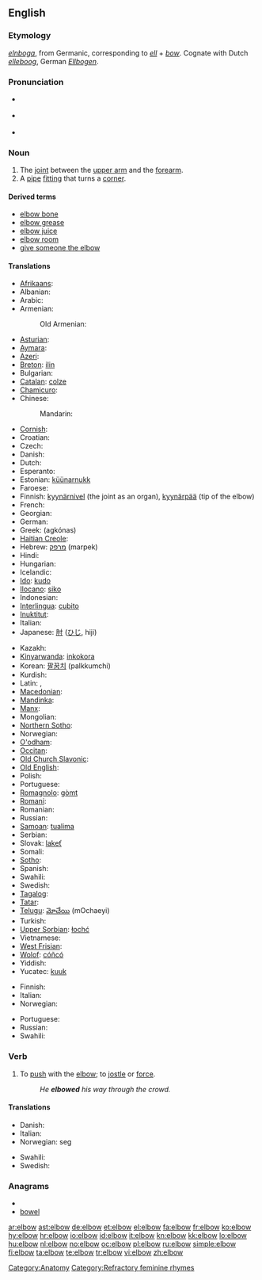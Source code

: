 ==English==
{{wikipedia}}

===Etymology===
{{etyl|ang}} ''[[elnboga]]'', from Germanic, corresponding to ''[[ell]]'' + ''[[bow]]''.  Cognate with Dutch ''[[elleboog]]'', German ''[[Ellbogen]]''.

===Pronunciation===
* {{a|UK}} {{IPA|/ˈɛlbəʊ/}}
* {{a|US}} {{IPA|/ˈɛlboʊ/}}
* {{audio|en-us-elbow.ogg|Audio (US)}}

===Noun===
{{en-noun}}

# The [[joint]] between the [[upper arm]] and the [[forearm]].
# A [[pipe]] [[fitting]] that turns a [[corner]].

====Derived terms====
* [[elbow bone]]
* [[elbow grease]]
* [[elbow juice]]
* [[elbow room]]
* [[give the elbow|give someone the elbow]]

====Translations====
{{trans-top|joint between upper arm and forearm}}
* [[Afrikaans]]: {{t|af|elmboog|xs=Afrikaans}}
* Albanian: {{t+|sq|bërryl|m|xs=Albanian}}
* Arabic: {{t|ar|كوع|m|tr=kū`}}
* Armenian: {{t-|hy|արմունկ|tr=armunk}}
*: Old Armenian: {{tø|xcl|արմուկն|tr=armukn|sc=Armn|xs=Old Armenian}}
* [[Asturian]]: {{t+|ast|coldu|m|xs=Asturian}}
* [[Aymara]]: {{t-|ay|mujlli|xs=Aymara}}
* [[Azeri]]: {{t|az|dirsək|xs=Azeri}}
* [[Breton]]: [[ilin]] {{m}}
* Bulgarian: {{t+|bg|лакът|m|tr=lakǎt}}
* [[Catalan]]: [[colze]] {{m}}
* [[Chamicuro]]: {{tø|ccc|takolo}}
* Chinese:
*: Mandarin: {{t-|cmn|肘|tr=zhǒu|sc=Hani}}
* [[Cornish]]: {{t-|kw|elyn|xs=Cornish}}
* Croatian: {{t-|hr|lakat|m}}
* Czech: {{t-|cs|loket|m}}
* Danish: {{t+|da|albue|c}}
* Dutch: {{t+|nl|elleboog|m}}
* Esperanto: {{t-|eo|kubuto|xs=Esperanto}}
* Estonian: [[küünarnukk]]
* Faroese: {{t-|fo|albogi|xs=Faroese}}
* Finnish: [[kyynärnivel]] (the joint as an organ), [[kyynärpää]] (tip of the elbow)
* French: {{t+|fr|coude|m}}
* Georgian: {{t|ka|იდაყვი|tr=idaqvi|sc=Geor|xs=Georgian}}
* German: {{t+|de|Ellbogen|m}}
* Greek: {{t+|el|αγκώνας|m}} (agkónas)
* [[Haitian Creole]]: {{tø|ht|koud}}
* Hebrew: [[מרפק]] (marpek) {{m}}
* Hindi: {{t-|hi|कुहनी|tr=kuhanī|xs=Hindi}}
* Hungarian: {{t+|hu|könyök}}
* Icelandic: {{t+|is|olnbogi|m}}
* [[Ido]]: [[kudo]]
* [[Ilocano]]: [[siko]]
* Indonesian: {{t+|id|siku|xs=Indonesian}}
* [[Interlingua]]: [[cubito]]
* [[Inuktitut]]: {{t-|iu|ᐁᑯᓯᒃ|tr=ekusik|sc=Cans|xs=Inuktitut}}
* Italian: {{t+|it|gomito|m}}
* Japanese: [[肘]] ([[ひじ]], hiji)
{{trans-mid}}
* Kazakh: {{t-|kk|шынтақ|tr=šyntaq|sc=Cyrl|xs=Kazakh}}
* [[Kinyarwanda]]: [[inkokora]]
* Korean: [[팔꿈치]] (palkkumchi)
* Kurdish: {{ku-Arab|[[ئه‌ژنۆ]]}}
* Latin: {{t-|la|cubitus}},  {{t-|la|ulna}}
* [[Macedonian]]: {{t-|mk|лакт|tr=lakt}}
* [[Mandinka]]: {{tø|mnk|nonkoŋo|xs=Mandinka}}
* [[Manx]]: {{t-|gv|uillin|xs=Manx}}
* Mongolian: {{t-|mn|тохой|tr=tohoy|sc=Cyrl|xs=Mongolian}}
* [[Northern Sotho]]: {{tø|nso|setšu}}
* Norwegian: {{t+|no|albue}}
* [[O'odham]]: {{tø|ood|sihsh|xs=O'odham}}
* [[Occitan]]: {{t+|oc|coide|xs=Occitan}}
* [[Old Church Slavonic]]: {{tø|cu|лакъть|m|tr=lakŭtĭ|sc=Cyrs}}
* [[Old English]]: {{t-|ang|elnboga|xs=Old English}}
* Polish: {{t+|pl|łokieć|m}}
* Portuguese: {{t+|pt|cotovelo|m}}
* [[Romagnolo]]: [[gòmt]] {{m}}
* [[Romani]]: {{tø|rom|कुनी|tr=kunī}}
* Romanian: {{t-|ro|cot|n}}
* Russian: {{t+|ru|локоть|m|tr=lókot’}}
* [[Samoan]]: [[tualima]]
* Serbian: {{t-|sr|lakat|m}}
* Slovak: [[lakeť]] {{m}}
* Somali: {{t-|so|suxul|xs=Somali}}
* [[Sotho]]: {{t|st|setswe|xs=Sotho}}
* Spanish: {{t+|es|codo|m}}
* Swahili: {{t+|sw|kisigino|xs=Swahili}}
* Swedish: {{t+|sv|armbåge|c}}
* [[Tagalog]]: {{t|tl|sìko|xs=Tagalog}}
* [[Tatar]]: {{t-|tt|tersäk|xs=Tatar}}
* [[Telugu]]: [[మోచేయి]] (mOchaeyi)
* Turkish: {{t+|tr|dirsek}}
* [[Upper Sorbian]]: [[łochć]]
* Vietnamese: {{t|vi|khuỷu tay|xs=Vietnamese}}
* [[West Frisian]]: {{t-|fy|earmtakke|n|xs=West Frisian}}
* [[Wolof]]: [[cóñcó]]
* Yiddish: {{t-|yi|עלנבויגן|m|tr=elnboygn|xs=Yiddish}}
* Yucatec: [[kuuk]]
{{trans-bottom}}

{{trans-top|pipe fitting}}
* Finnish: {{t+|fi|mutka}}
* Italian: {{t+|it|raccordo|m}}
* Norwegian: {{t-|no|bend|n}}
{{trans-mid}}
* Portuguese: {{t+|pt|cotovelo|m}}
* Russian: {{t+|ru|колено|n|tr=koléno}}
* Swahili: {{t+|sw|kisigino|xs=Swahili}}
{{trans-bottom}}

===Verb===
{{en-verb}}

# To [[push]] with the [[elbow]]; to [[jostle]] or [[force]].
#: ''He '''elbowed''' his way through the crowd.''

====Translations====
{{trans-top|to push with the elbow}}
* Danish: {{t+|da|albue}}
* Italian: {{t-|it|sgomitare}}
* Norwegian: {{t+|no|albue}} seg
{{trans-mid}}
* Swahili: {{t+|sw|kisigino|xs=Swahili}}
* Swedish: {{t+|sv|armbåga}}
{{trans-bottom}}

===Anagrams===
* {{alphagram|[[below#English|below]]}}
* [[bowel#English|bowel]]

[[Category:Anatomy]]
[[Category:Refractory feminine rhymes]]

[[ar:elbow]]
[[ast:elbow]]
[[de:elbow]]
[[et:elbow]]
[[el:elbow]]
[[fa:elbow]]
[[fr:elbow]]
[[ko:elbow]]
[[hy:elbow]]
[[hr:elbow]]
[[io:elbow]]
[[id:elbow]]
[[it:elbow]]
[[kn:elbow]]
[[kk:elbow]]
[[lo:elbow]]
[[hu:elbow]]
[[nl:elbow]]
[[no:elbow]]
[[oc:elbow]]
[[pl:elbow]]
[[ru:elbow]]
[[simple:elbow]]
[[fi:elbow]]
[[ta:elbow]]
[[te:elbow]]
[[tr:elbow]]
[[vi:elbow]]
[[zh:elbow]]